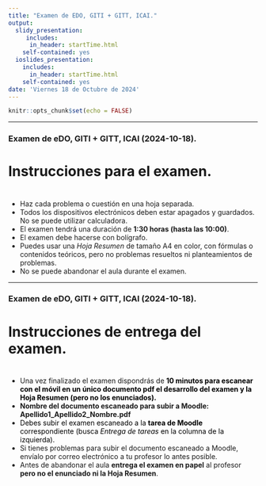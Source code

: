 ```yaml
---
title: "Examen de EDO, GITI + GITT, ICAI."
output:
  slidy_presentation: 
     includes:
      in_header: startTime.html
    self-contained: yes
  ioslides_presentation:
    includes:
      in_header: startTime.html
    self-contained: yes
date: 'Viernes 18 de Octubre de 2024'
---
```


```r
knitr::opts_chunk$set(echo = FALSE)
```

---

### Examen de eDO, GITI + GITT, ICAI  (2024-10-18).

<h1>Instrucciones para el examen.</h1>

<h1><div id="txt1"></div></h1>

+ Haz cada problema o cuestión en una hoja separada.
 + Todos los dispositivos electrónicos deben estar apagados y guardados. No se puede utilizar calculadora.
 + El examen tendrá una duración de **1:30 horas (hasta las 10:00)**.
 + El examen debe hacerse con bolígrafo.
 + Puedes usar una *Hoja Resumen* de tamaño A4 en color, con fórmulas o contenidos teóricos, pero no problemas resueltos ni planteamientos de problemas.
 + No se puede abandonar el aula durante el examen. 

---

### Examen de eDO, GITI + GITT, ICAI  (2024-10-18).
 
<h1> Instrucciones de entrega del examen.</h1>

<h1><div id="txt2"></div></h1>

 + Una vez finalizado el examen dispondrás de  <span style = "color:black"> **10  minutos para escanear con el móvil en un único documento pdf el desarrollo del examen y la Hoja Resumen (pero no los enunciados).**</span>
 + **Nombre del documento escaneado para subir a Moodle: Apellido1_Apellido2_Nombre.pdf**
 + <span style = "color:black"> Debes subir el examen escaneado a la **tarea de Moodle** correspondiente (busca *Entrega de tareas* en la columna de la izquierda).</span>
 + Si tienes problemas para subir el documento escaneado a Moodle, envíalo por correo electrónico a tu profesor lo antes posible. 
 + Antes de abandonar el aula **entrega el examen en papel** al profesor **pero no el enunciado ni la Hoja Resumen**.
 
 
 
<!-- ##################################################################################################################### --> 
<!-- ##################################################################################################################### --> 
<!-- ##################################################################################################################### --> 

